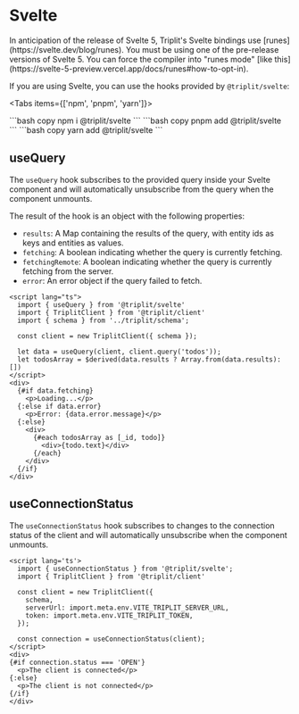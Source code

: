 
# Svelte

<Callout type="warning">
  In anticipation of the release of Svelte 5, Triplit's Svelte bindings use
  [runes](https://svelte.dev/blog/runes). You must be using one of the
  pre-release versions of Svelte 5. You can force the compiler into "runes mode"
  [like this](https://svelte-5-preview.vercel.app/docs/runes#how-to-opt-in).
</Callout>

If you are using Svelte, you can use the hooks provided by `@triplit/svelte`:

<Tabs items={['npm', 'pnpm', 'yarn']}>

  <Tab>
    ```bash copy
    npm i @triplit/svelte
    ```
  </Tab>
    <Tab>
    ```bash copy
    pnpm add @triplit/svelte
    ```
  </Tab>
  <Tab>
    ```bash copy
    yarn add @triplit/svelte
    ```
  </Tab>
</Tabs>

## useQuery

The `useQuery` hook subscribes to the provided query inside your Svelte component and will automatically unsubscribe from the query when the component unmounts.

The result of the hook is an object with the following properties:

- `results`: A Map containing the results of the query, with entity ids as keys and entities as values.
- `fetching`: A boolean indicating whether the query is currently fetching.
- `fetchingRemote`: A boolean indicating whether the query is currently fetching from the server.
- `error`: An error object if the query failed to fetch.

```svelte filename="App.svelte"
<script lang="ts">
  import { useQuery } from '@triplit/svelte'
  import { TriplitClient } from '@triplit/client'
  import { schema } from '../triplit/schema';

  const client = new TriplitClient({ schema });

  let data = useQuery(client, client.query('todos'));
  let todosArray = $derived(data.results ? Array.from(data.results): [])
</script>
<div>
  {#if data.fetching}
    <p>Loading...</p>
  {:else if data.error}
    <p>Error: {data.error.message}</p>
  {:else}
    <div>
      {#each todosArray as [_id, todo]}
        <div>{todo.text}</div>
      {/each}
    </div>
  {/if}
</div>
```

## useConnectionStatus

The `useConnectionStatus` hook subscribes to changes to the connection status of the client and will automatically unsubscribe when the component unmounts.

```svelte copy filename="App.svelte"
<script lang='ts'>
  import { useConnectionStatus } from '@triplit/svelte';
  import { TriplitClient } from '@triplit/client'

  const client = new TriplitClient({
    schema,
    serverUrl: import.meta.env.VITE_TRIPLIT_SERVER_URL,
    token: import.meta.env.VITE_TRIPLIT_TOKEN,
  });

  const connection = useConnectionStatus(client);
</script>
<div>
{#if connection.status === 'OPEN'}
  <p>The client is connected</p>
{:else}
  <p>The client is not connected</p>
{/if}
</div>
```
